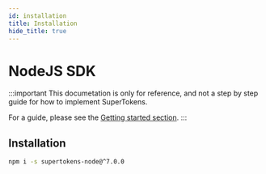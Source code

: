 ```yaml
---
id: installation
title: Installation
hide_title: true
---
```


# NodeJS SDK

:::important
This documetation is only for reference, and not a step by step guide for how to implement SuperTokens.

For a guide, please see the [Getting started section](/docs/community/recipes).
:::

## Installation

```bash
npm i -s supertokens-node@^7.0.0
```